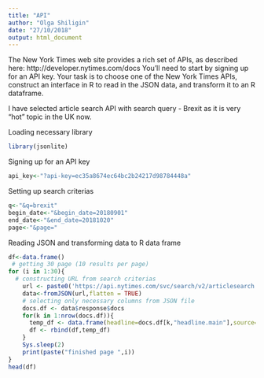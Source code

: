 ```yaml
---
title: "API"
author: "Olga Shiligin"
date: "27/10/2018"
output: html_document
---
```


The New York Times web site provides a rich set of APIs, as described here: http://developer.nytimes.com/docs You’ll need to start by signing up for an API key.
Your task is to choose one of the New York Times APIs, construct an interface in R to read in the JSON data, and transform it to an R dataframe.

I have selected article search API with search query - Brexit as it is very "hot" topic in the UK now.

Loading necessary library

```r
library(jsonlite)
```

Signing up for an API key

```r
api_key<-"?api-key=ec35a8674ec64bc2b24217d98784448a"
```

Setting up search criterias

```r
q<-"&q=brexit"
begin_date<-"&begin_date=20180901"
end_date<-"&end_date=20181020"
page<-"&page="
```

Reading JSON and transforming data to R data frame

```r
df<-data.frame()
 # getting 30 page (10 results per page)
for (i in 1:30){
  # constructing URL from search criterias
    url <- paste0('https://api.nytimes.com/svc/search/v2/articlesearch.json',api_key,q,begin_date,end_date,page,toString(i))
    data<-fromJSON(url,flatten = TRUE)
    # selecting only necessary columns from JSON file
    docs.df <- data$response$docs
    for(k in 1:nrow(docs.df)){
      temp_df <- data.frame(headline=docs.df[k,"headline.main"],source=docs.df[k,"source"],section=docs.df[k,"section_name"],news_description=docs.df[k,"news_desk"],document_type=docs.df[k,"document_type"])
      df <- rbind(df,temp_df)
    }
    Sys.sleep(2)
    print(paste("finished page ",i))
}
head(df)
```

